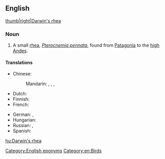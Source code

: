 ==English==
[[image:nandu.jpg|thumb|right|Darwin's rhea]]

===Noun===
{{wikipedia|Darwin's Rhea}}
{{en-noun|head=[[Darwin]][['s]] [[rhea]]}}

# A small [[rhea]], ''[[Pterocnemia pennata]]'', found from [[Patagonia]] to the [[high]] [[Andes]].

====Translations====
{{trans-top|Pterocnemia pennata}}
* Chinese:
*: Mandarin: {{t|cmn|美洲小鴕|sc=Hani}}, {{t|cmn|美洲小鸵|tr=Měizhōu xiǎotuó|sc=Hani}}, {{t|cmn|達爾文鶆䴈|sc=Hani}}, {{t|cmn|达尔文鶆䴈|tr=Dá'ěrwén lái'ǎo|sc=Hani}}
* Dutch: {{t|nl|Darwin-nandoe|m}}
* Finnish: {{t+|fi|patagoniannandu}}
* French: {{t|fr|nandou de Darwin|m}}
{{trans-mid}}
* German: {{t|de|Darwin-Nandu}}, {{t|de|Darwin-Strauß}}
* Hungarian: {{t+|hu|Darwin-nandu}}
* Russian: {{t|ru|да́рвинов на́нду|m|sc=Cyrl}}, {{t|ru|ма́лый на́нду|m|sc=Cyrl}}
* Spanish: {{t|es|Ñandú Petizo|m}}
{{trans-bottom}}

[[Category:English eponyms]]
[[Category:en:Birds]]

[[hu:Darwin's rhea]]